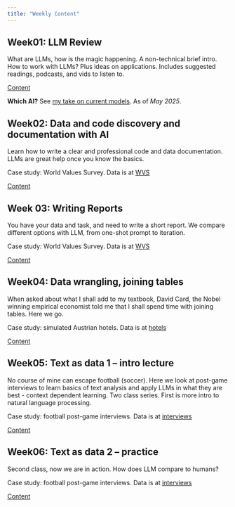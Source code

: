 ```yaml
---
title: "Weekly Content"
---
```


## Week01: LLM Review

What are LLMs, how is the magic happening. A non-technical brief intro. How to work with LLMs? Plus ideas on applications. Includes suggested readings, podcasts, and vids to listen to. 

[Content](week01/)

**Which AI?** See [my take on current models](week01/assets/which-ai.qmd). As of *May 2025*. 

## Week02: Data and code discovery and documentation with AI

Learn how to write a clear and professional code and data documentation. LLMs are great help once you know the basics. 

Case study: World Values Survey. Data is at [WVS](data/VWS)

[Content](week02/)

## Week 03: Writing Reports

You have your data and task, and need to write a short report. We compare different options with LLM, from one-shot prompt to iteration. 

Case study: World Values Survey. Data is at [WVS](data/VWS)

[Content](week03/)

## Week04: Data wrangling, joining tables

When asked about what I shall add to my textbook, David Card, the Nobel winning empirical economist told me that I shall spend time with joining tables. Here we go. 

Case study: simulated Austrian hotels. Data is at [hotels](data/austria-hotels)

[Content](week04/)

## Week05: Text as data 1 -- intro lecture

No course of mine can escape football (soccer). Here we look at post-game interviews to learn basics of text analysis and apply LLMs in what they are best - context dependent learning. Two class series. First is more intro to natural language processing. 

Case study: football post-game interviews. Data is at [interviews](data/interviews)

[Content](week05/)

## Week06: Text as data 2 -- practice

Second class, now we are in action. How does LLM compare to humans? 

Case study: football post-game interviews. Data is at [interviews](data/interviews)

[Content](week06/)